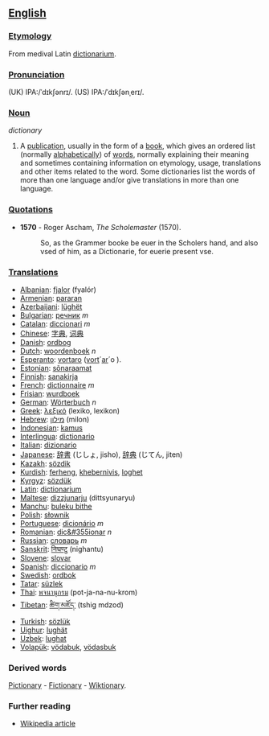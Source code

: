 == [[English]] ==

=== [[Etymology]] ===

From medival Latin [[dictionarium]]. 

=== [[Pronunciation]] ===
(UK) IPA:/ˈdɪkʃənrɪ/. 
(US) IPA:/ˈdɪkʃənˌerɪ/. 

=== [[Noun]] ===

''dictionary''
#A [[publication]], usually in the form of a [[book]], which gives an ordered list (normally [[alphabetical]]ly) of [[word]]s, normally explaining their meaning and sometimes containing information on etymology, usage, translations and other items related to the word. Some dictionaries list the words of more than one language and/or give translations in more than one language.

=== [[Quotations]] ===
*'''1570''' - Roger Ascham, ''The Scholemaster'' (1570).
*:So, as the Grammer booke be euer in the Scholers hand, and also vsed of him, as a Dictionarie, for euerie present vse.

=== [[Translations]] ===
*[[Albanian]]: [[fjalor]] (fyalór)
*[[Armenian]]: [[pararan]]
*[[Azerbaijani]]: [[lüghët]]
*[[Bulgarian]]: [[речник]] ''m''
*[[Catalan]]: [[diccionari]] ''m''
*[[Chinese]]: [[字典]], [[词典]]
*[[Danish]]: [[ordbog]]
*[[Dutch]]: [[woordenboek]] ''n''
*[[Esperanto]]: [[vortaro]] ([[vorto|vort]]´[[aro|ar]]´o ).
*[[Estonian]]: [[sõnaraamat]]
*[[Finnish]]: [[sanakirja]]
*[[French]]: [[dictionnaire]] ''m''
*[[Frisian]]: [[wurdboek]]
*[[German]]: [[Wörterbuch]] ''n''
*[[Greek]]: [[λεξικό]] (lexiko, lexikon)
*[[Hebrew]]: [[מילון]] (milon)
*[[Indonesian]]: [[kamus]]
*[[Interlingua]]: [[dictionario]]
*[[Italian]]: [[dizionario]]
*[[Japanese]]: [[辞書]] (じしょ, jisho), [[辞典]] (じてん, jiten)
*[[Kazakh]]: [[sözdik]]
*[[Kurdish]]: [[ferheng]], [[khebernivis]], [[loghet]]
*[[Kyrgyz]]: [[sözdük]]
*[[Latin]]: [[dictionarium]]
*[[Maltese]]: [[dizzjunarju]] (dittsyunaryu)
*[[Manchu]]: [[buleku bithe]]
*[[Polish]]: [[słownik]]
*[[Portuguese]]: [[dicionário]] ''m''
*[[Romanian]]: [[dic&#355ionar]] ''n''
*[[Russian]]: [[словарь]] ''m''
*[[Sanskrit]]: [[निघण्टु]] (nighantu)
*[[Slovene]]: [[slovar]]
*[[Spanish]]: [[diccionario]] ''m''
*[[Swedish]]: [[ordbok]]
*[[Tatar]]: [[süzlek]]
*[[Thai]]: [[พจนานุกรม]] (pot-ja-na-nu-krom)
*[[Tibetan]]: [[ཚིག་མཛོད་]] (tshig mdzod)
*[[Turkish]]: [[sözlük]]
*[[Uighur]]: [[lughät]]
*[[Uzbek]]: [[lughat]]
*[[Volapük]]: [[vödabuk]],  [[vödasbuk]]

=== Derived words ===
[[Pictionary]] - [[Fictionary]] - [[Wiktionary]]. 

=== Further reading ===
*[[en:Dictionary|Wikipedia article]]
